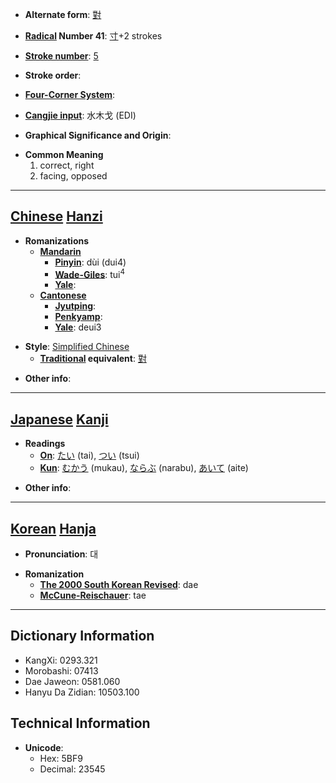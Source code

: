 * '''Alternate form''': [[對]]

* '''[[Wiktionary:Chinese radical index| Radical]] Number 41''': [[Wiktionary:Chinese radical index 寸|寸]]+2 strokes

* '''[[Wiktionary:Chinese total strokes index|Stroke number]]''': [[Wiktionary:Chinese total strokes index 5|5]]

* '''Stroke order''': 

* '''[[Wiktionary:Chinese four corner index|Four-Corner System]]''': 

* '''[[Wiktionary:Chinese Cangjie index|Cangjie input]]''': 水木戈 (EDI)

* '''Graphical Significance and Origin''': 

* '''Common Meaning'''
*#correct, right
*# facing, opposed


----

== [[Chinese]] [[Hanzi]] ==

* '''Romanizations'''
** '''[[Mandarin]]'''
*** '''[[Pinyin]]''': dùi (dui4)
*** '''[[Wade-Giles]]''': tui<sup>4</sup>
*** '''[[Yale]]''': 
** '''[[Cantonese]]'''
*** '''[[Jyutping]]''':
*** '''[[Penkyamp]]''': 
*** '''[[Yale]]''': deui3

* '''Style''': [[Simplified Chinese]] 
** '''[[Traditional Chinese|Traditional]] equivalent''': [[對]]

* '''Other info''': 

----

== [[Japanese]] [[Kanji]] ==

* '''Readings'''
** '''[[On]]''': [[たい]] (tai), [[つい]] (tsui)
** '''[[Kun]]''': [[むかう]] (mukau), [[ならぶ]] (narabu), [[あいて]] (aite)

* '''Other info''':  

----

== [[Korean]] [[Hanja]] ==

* '''Pronunciation''': 대

* '''Romanization'''
** '''[[The 2000 South Korean Revised Romanization|The 2000 South Korean Revised]]''': dae
** '''[[McCune-Reischauer]]''': tae

----

== Dictionary Information ==

* KangXi: 0293.321
* Morobashi: 07413
* Dae Jaweon: 0581.060
* Hanyu Da Zidian: 10503.100

== Technical Information ==

* '''Unicode''':
** Hex: 5BF9
** Decimal: 23545